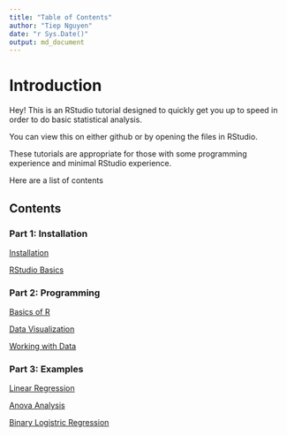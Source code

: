 ```yaml
---
title: "Table of Contents"
author: "Tiep Nguyen"
date: "r Sys.Date()"
output: md_document
---
```


# Introduction

Hey! This is an RStudio tutorial designed to quickly get you up to speed in order to do basic statistical analysis.

You can view this on either github or by opening the files in RStudio.

These tutorials are appropriate for those with some programming experience and minimal RStudio experience.

Here are a list of contents

## Contents

### Part 1: Installation

[Installation](/Part 1 Installation/Installation.md)

[RStudio Basics](Part 2 Installation/RStudio Basics.md)

### Part 2: Programming

[Basics of R](Part 2 Programming/Basics-of-R.md)

[Data Visualization](Part 2 Programming/Data Visualization.md)

[Working with Data](Part 2 Programming/Working with Data.md)

### Part 3: Examples

[Linear Regression](Examples/Regression/Housing-Regression.md)

[Anova Analysis](Examples/Anova Analysis/ANOVA.md)

[Binary Logistric Regression](Examples/Generalized Linear Models/Binary-Logistic-Regression.md)
